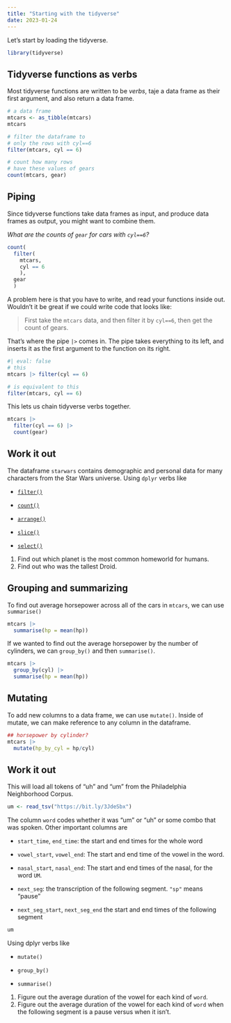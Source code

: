 ```yaml
---
title: "Starting with the tidyverse"
date: 2023-01-24
---
```


Let's start by loading the tidyverse.

```r
library(tidyverse)
```

## Tidyverse functions as verbs

Most tidyverse functions are written to be *verbs*, taje a data frame as their first argument, and also return a data frame.

```r
# a data frame
mtcars <- as_tibble(mtcars)
mtcars
```

```r
# filter the dataframe to 
# only the rows with cyl==6
filter(mtcars, cyl == 6)
```

```r
# count how many rows 
# have these values of gears
count(mtcars, gear)
```

## Piping

Since tidyverse functions take data frames as input, and produce data frames as output, you might want to combine them.

*What are the counts of `gear` for cars with `cyl==6`?*

```r
count(
  filter(
    mtcars, 
    cyl == 6
    ), 
  gear
  )
```

A problem here is that you have to write, and read your functions inside out. Wouldn't it be great if we could write code that looks like:

> First take the `mtcars` data, and then filter it by `cyl==6`, then get the count of gears.

That's where the pipe `|>` comes in. The pipe takes everything to its left, and inserts it as the first argument to the function on its right.

```r
#| eval: false
# this
mtcars |> filter(cyl == 6)

# is equivalent to this
filter(mtcars, cyl == 6)
```

This lets us chain tidyverse verbs together.

```r
mtcars |> 
  filter(cyl == 6) |> 
  count(gear)
```

::: callout-note
## Work it out

The dataframe `starwars` contains demographic and personal data for many characters from the Star Wars universe. Using `dplyr` verbs like

-   [`filter()`](https://dplyr.tidyverse.org/reference/filter.html)

-   [`count()`](https://dplyr.tidyverse.org/reference/count.html)

-   [`arrange()`](https://dplyr.tidyverse.org/reference/arrange.html)

-   [`slice()`](https://dplyr.tidyverse.org/reference/slice.html)

-   [`select()`](https://dplyr.tidyverse.org/reference/select.html)

1.  Find out which planet is the most common homeworld for humans.
2.  Find out who was the tallest Droid.
:::

## Grouping and summarizing

To find out average horsepower across all of the cars in `mtcars`, we can use `summarise()`

```r
mtcars |> 
  summarise(hp = mean(hp))
```

If we wanted to find out the average horsepower by the number of cylinders, we can `group_by()` and then `summarise()`.

```r
mtcars |> 
  group_by(cyl) |> 
  summarise(hp = mean(hp))
```

## Mutating

To add new columns to a data frame, we can use `mutate()`. Inside of mutate, we can make reference to any column in the dataframe.

```r
## horsepower by cylinder?
mtcars |> 
  mutate(hp_by_cyl = hp/cyl)
```

::: callout-note
## Work it out

This will load all tokens of "uh" and "um" from the Philadelphia Neighborhood Corpus.

```r
um <- read_tsv("https://bit.ly/3JdeSbx")
```

The column `word` codes whether it was "um" or "uh" or some combo that was spoken. Other important columns are

-   `start_time`, `end_time`: the start and end times for the whole word

-   `vowel_start`, `vowel_end`: The start and end time of the vowel in the word.

-   `nasal_start`, `nasal_end`: The start and end times of the nasal, for the word `UM`.

-   `next_seg`: the transcription of the following segment. `"sp"` means "pause"

-   `next_seg_start`, `next_seg_end` the start and end times of the following segment

```r
um
```

Using dplyr verbs like

-   `mutate()`

-   `group_by()`

-   `summarise()`

1.  Figure out the average duration of the vowel for each kind of `word`.
2.  Figure out the average duration of the vowel for each kind of `word` when the following segment is a pause versus when it isn't.
:::
